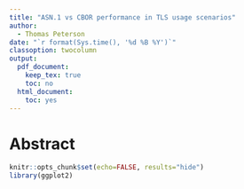 ```yaml
---
title: "ASN.1 vs CBOR performance in TLS usage scenarios"
author:
  - Thomas Peterson
date: "`r format(Sys.time(), '%d %B %Y')`"
classoption: twocolumn
output: 
  pdf_document:
    keep_tex: true
    toc: no
  html_document:
    toc: yes
---
```


# Abstract

```r
knitr::opts_chunk$set(echo=FALSE, results="hide")
library(ggplot2)

```
